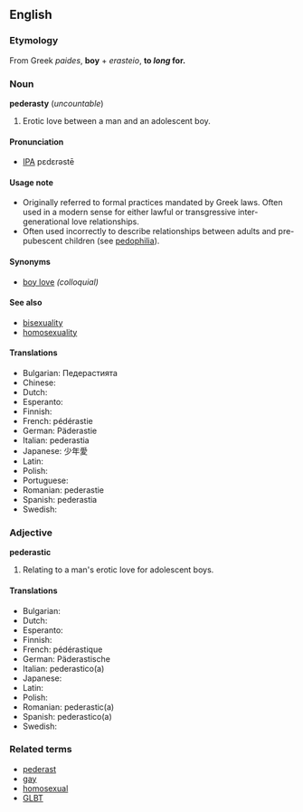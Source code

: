 ==English==
===Etymology===
From Greek ''paides'', '''boy''' + ''erasteio'', '''to ''long'' for.'''

===Noun===
'''pederasty''' (''uncountable'')

#Erotic love between a man and an adolescent boy. 

====Pronunciation====
*[[IPA]] pεdεrəstē

====Usage note====
*Originally referred to formal practices mandated by Greek laws. Often used in a modern sense for either lawful or transgressive inter-generational love relationships.
*Often used incorrectly to describe relationships between adults and pre-pubescent children (see [[pedophilia]]).

====Synonyms====
*[[boy love]] ''(colloquial)''

====See also====
*[[bisexuality]]
*[[homosexuality]]

====Translations====
*Bulgarian: Педерастията
*Chinese: 
*Dutch: 
*Esperanto: 
*Finnish: 
*French: pédérastie
*German: Päderastie
*Italian: pederastia
*Japanese: 少年愛
*Latin: 
*Polish: 
*Portuguese: 
*Romanian: pederastie
*Spanish: pederastia
*Swedish:

===Adjective===
'''pederastic'''
# Relating to a man's erotic love for adolescent boys.

====Translations====
*Bulgarian:
*Dutch: 
*Esperanto: 
*Finnish: 
*French: pédérastique
*German: Päderastische
*Italian: pederastico(a)
*Japanese:
*Latin: 
*Polish: 
*Romanian: pederastic(a)
*Spanish: pederastico(a)
*Swedish:

===Related terms===
*[[pederast]]
*[[gay]]
*[[homosexual]]
*[[GLBT]]